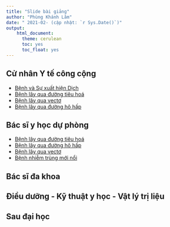 ```yaml
---
title: "Slide bài giảng"
author: "Phùng Khánh Lâm"
date: " 2021-02- (cập nhật: `r Sys.Date()`)"
output:
    html_document:
      theme: cerulean
      toc: yes
      toc_float: yes
---
```


## Cử nhân Y tế công cộng

* [Bệnh và Sự xuất hiện Dịch](https://decidelab.github.io/DTHBTN/slides/Slide_DTHCB_BenhDich.html)
* [Bệnh lây qua đường tiêu hoá](https://decidelab.github.io/DTHBTN/slides/Slide_DTHBTN_BTH.html)
* [Bệnh lây qua vectơ](https://decidelab.github.io/DTHBTN/slides/Slide_DTHBTN_BV.html)
* [Bệnh lây qua đường hô hấp](https://decidelab.github.io/DTHBTN/slides/Slide_DTHBTN_BHH.html)

## Bác sĩ y học dự phòng

* [Bệnh lây qua đường tiêu hoá](https://decidelab.github.io/DTHBTN/slides/Slide_DTHBTN_BTH_20210121.html)
* [Bệnh lây qua đường hô hấp](https://decidelab.github.io/DTHBTN/slides/Slide_DTHBTN_BHH.html)
* [Bệnh lây qua vectơ](https://decidelab.github.io/DTHBTN/slides/Slide_DTHBTN_BV_YHDP_20210226.html)
* [Bệnh nhiễm trùng mới nổi](https://decidelab.github.io/DTHBTN/slides/Slide_DTHBTN_EID_YHDP_20210226.html)


## Bác sĩ đa khoa

## Điều dưỡng - Kỹ thuật y học - Vật lý trị liệu

## Sau đại học
